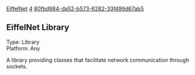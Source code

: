 [[Property:title|EiffelNet]]
[[Property:weight|4]]
[[Property:uuid|80fbd984-da52-b573-6282-33f499d67ab5]]
==EiffelNet Library==

Type: Library<br/>
Platform: Any

A library providing classes that facilitate network communication through sockets.


